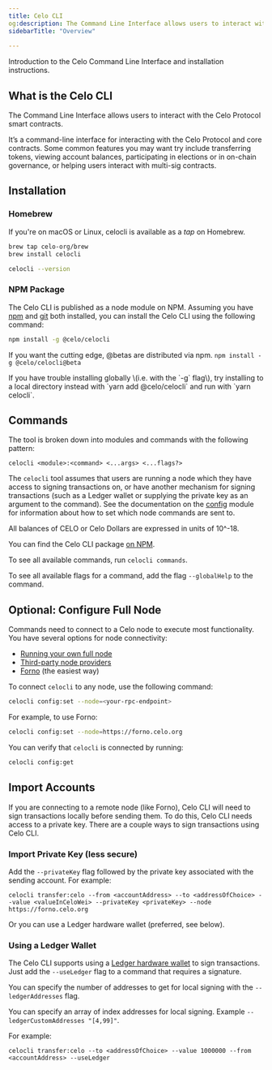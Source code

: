 ```yaml
---
title: Celo CLI
og:description: The Command Line Interface allows users to interact with the Celo Protocol smart contracts.
sidebarTitle: "Overview"
 
---
```


Introduction to the Celo Command Line Interface and installation instructions.

## What is the Celo CLI

The Command Line Interface allows users to interact with the Celo Protocol smart contracts.

It’s a command-line interface for interacting with the Celo Protocol and core contracts. Some common features you may want try include transferring tokens, viewing account balances, participating in elections or in on-chain governance, or helping users interact with multi-sig contracts.

## Installation

### Homebrew

If you're on macOS or Linux, celocli is available as a *tap* on Homebrew.

```bash
brew tap celo-org/brew
brew install celocli

celocli --version
```

### NPM Package

The Celo CLI is published as a node module on NPM. Assuming you have [npm](https://www.npmjs.com/get-npm) and [git](https://git-scm.com/book/en/v2/Getting-Started-Installing-Git) both installed, you can install the Celo CLI using the following command:

```bash
npm install -g @celo/celocli
```

If you want the cutting edge, @betas are distributed via npm. `npm install -g @celo/celocli@beta`

<Note>
If you have trouble installing globally \(i.e. with the `-g` flag\), try installing to a local directory instead with `yarn add @celo/celocli` and run with `yarn celocli`.
</Note>

## Commands

The tool is broken down into modules and commands with the following pattern:

```text
celocli <module>:<command> <...args> <...flags?>
```

The `celocli` tool assumes that users are running a node which they have access to signing transactions on, or have another mechanism for signing transactions (such as a Ledger wallet or supplying the private key as an argument to the command). See the documentation on the [config](/cli/config) module for information about how to set which node commands are sent to.

<Note>
All balances of CELO or Celo Dollars are expressed in units of 10^-18.
</Note>

You can find the Celo CLI package [on NPM](https://www.npmjs.com/package/@celo/celocli).

To see all available commands, run `celocli commands`.

To see all available flags for a command, add the flag `--globalHelp` to the command.

## Optional: Configure Full Node

Commands need to connect to a Celo node to execute most functionality.
You have several options for node connectivity:

- [Running your own full node](/infra-partners/operators/run-node)
- [Third-party node providers](/network/node/overview)
- [Forno](/network/node/forno) (the easiest way)

To connect `celocli` to any node, use the following command:

```bash
celocli config:set --node=<your-rpc-endpoint>
```

For example, to use Forno:

```bash
celocli config:set --node=https://forno.celo.org
```

You can verify that `celocli` is connected by running:

```bash
celocli config:get
```

## Import Accounts

If you are connecting to a remote node (like Forno), Celo CLI will need to sign transactions locally before sending them. To do this, Celo CLI needs access to a private key. There are a couple ways to sign transactions using Celo CLI.

### Import Private Key (less secure)

Add the `--privateKey` flag followed by the private key associated with the sending account. For example:

```shell
celocli transfer:celo --from <accountAddress> --to <addressOfChoice> --value <valueInCeloWei> --privateKey <privateKey> --node https://forno.celo.org
```

Or you can use a Ledger hardware wallet (preferred, see below).

### Using a Ledger Wallet

The Celo CLI supports using a [Ledger hardware wallet](/wallet/ledger/setup) to sign transactions. Just add the `--useLedger` flag to a command that requires a signature.

You can specify the number of addresses to get for local signing with the `--ledgerAddresses` flag.

You can specify an array of index addresses for local signing. Example `--ledgerCustomAddresses "[4,99]"`.

For example:

```shell
celocli transfer:celo --to <addressOfChoice> --value 1000000 --from <accountAddress> --useLedger
```
